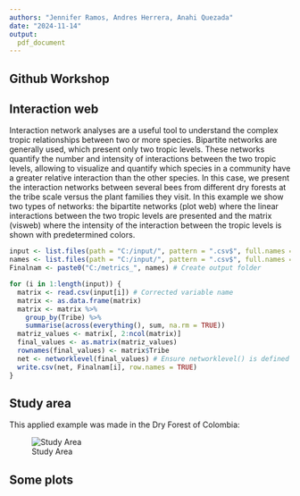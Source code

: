 ```yaml
---
authors: "Jennifer Ramos, Andres Herrera, Anahi Quezada"
date: "2024-11-14"
output:
  pdf_document 
---
```


## Github Workshop
## Interaction web

Interaction network analyses are a useful tool to understand the complex tropic relationships between two or more species. Bipartite networks are generally used, which present only two tropic levels. These networks quantify the number and intensity of interactions between the two tropic levels, allowing to visualize and quantify which species in a community have a greater relative interaction than the other species. In this case, we present the interaction networks between several bees from different dry forests at the tribe scale versus the plant families they visit. In this example we show two types of networks: the bipartite networks (plot web) where the linear interactions between the two tropic levels are presented and the matrix (visweb) where the intensity of the interaction between the tropic levels is shown with predetermined colors.


```r
input <- list.files(path = "C:/input/", pattern = ".csv$", full.names = TRUE)
names <- list.files(path = "C:/input/", pattern = ".csv$", full.names = FALSE)
Finalnam <- paste0("C:/metrics_", names) # Create output folder

for (i in 1:length(input)) {
  matrix <- read.csv(input[i]) # Corrected variable name
  matrix <- as.data.frame(matrix)
  matrix <- matrix %>%
    group_by(Tribe) %>%
    summarise(across(everything(), sum, na.rm = TRUE))
  matriz_values <- matrix[, 2:ncol(matrix)]
  final_values <- as.matrix(matriz_values)
  rownames(final_values) <- matrix$Tribe
  net <- networklevel(final_values) # Ensure networklevel() is defined
  write.csv(net, Finalnam[i], row.names = TRUE)
}

```


## Study area

This applied example was made in the Dry Forest of Colombia:

![Study Area](C:/Users/asque/Downloads/IMG_20241120_163851_425.jpg)


## Some plots 

